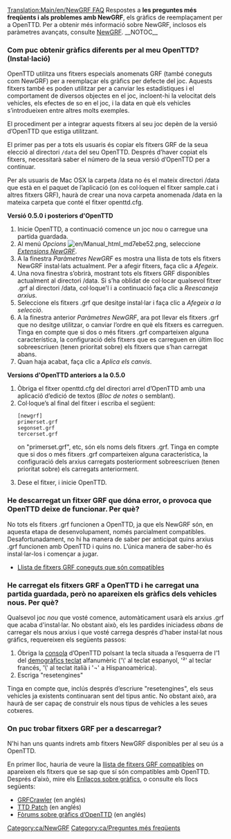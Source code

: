 [[Translation:Main/en/NewGRF FAQ]]{{ca/FAQmenu}}
Respostes a '''les preguntes més freqüents i als problemes amb NewGRF''', els gràfics de reemplaçament per a OpenTTD. Per a obtenir més informació sobre NewGRF, inclosos els paràmetres avançats, consulte [[Main/ca/NewGRF|NewGRF]].
__NOTOC__
===Com puc obtenir gràfics diferents per al meu OpenTTD? (Instal·lació)===
OpenTTD utilitza uns fitxers especials anomenats GRF (també coneguts com NewGRF) per a reemplaçar els gràfics per defecte del joc. Aquests fitxers també es poden utilitzar per a canviar les estadístiques i el comportament de diversos objectes en el joc, incloent-hi la velocitat dels vehicles, els efectes de so en el joc, i la data en què els vehicles s’introdueixen entre altres molts exemples.

El procediment per a integrar aquests fitxers al seu joc depèn de la versió d’OpenTTD que estiga utilitzant.

El primer pas per a tots els usuaris és copiar els fitxers GRF de la seua elecció al directori <code>/data</code> del seu OpenTTD. Després d’haver copiat els fitxers, necessitarà saber el número de la seua versió d’OpenTTD per a continuar.

Per als usuaris de Mac OSX la carpeta /data no és el mateix directori /data que està en el paquet de l’aplicació (on es col·loquen el fitxer sample.cat i altres fitxers GRF), haurà de crear una nova carpeta anomenada /data en la mateixa carpeta que conté el fitxer openttd.cfg.

'''Versió 0.5.0 i posteriors d'OpenTTD'''
# Inicie OpenTTD, a continuació comence un joc nou o carregue una partida guardada.
# Al menú ''Opcions'' [[File:en/Manual html md7ebe52.png]], seleccione ''[[Main/en/NewGRF/Ca#Activar fitxers NewGRF|Extensions NewGRF]]''.
# A la finestra ''Paràmetres NewGRF'' es mostra una llista de tots els fitxers NewGRF instal·lats actualment. Per a afegir fitxers, faça clic a ''Afegeix''.
# Una nova finestra s’obrirà, mostrant tots els fitxers GRF disponibles actualment al directori /data. Si s’ha oblidat de col·locar qualsevol fitxer .grf al directori /data, col·loque'l i a continuació faça clic a ''Reescaneja arxius''.
# Seleccione els fitxers .grf que desitge instal·lar i faça clic a ''Afegeix a la selecció''.
# A la finestra anterior ''Paràmetres NewGRF'', ara pot llevar els fitxers .grf que no desitge utilitzar, o canviar l’ordre en què els fitxers es carreguen. Tinga en compte que si dos o més fitxers .grf comparteixen alguna característica, la configuració dels fitxers que es carreguen en últim lloc sobreescriuen (tenen prioritat sobre) els fitxers que s’han carregat abans.
# Quan haja acabat, faça clic a ''Aplica els canvis''.

'''Versions d'OpenTTD anteriors a la 0.5.0'''
<ol>
<li>Òbriga el fitxer openttd.cfg del directori arrel d’OpenTTD amb una aplicació d’edició de textos (''Bloc de notes'' o semblant).
<li>Col·loque’s al final del fitxer i escriba el següent:<pre>
[newgrf]
primerset.grf
segonset.grf
tercerset.grf
</pre>on "primerset.grf", etc, són els noms dels fitxers .grf. Tinga en compte que si dos o més fitxers .grf comparteixen alguna característica, la configuració dels arxius carregats posteriorment sobreescriuen (tenen prioritat sobre) els carregats anteriorment.
<li>Dese el fitxer, i inicie OpenTTD.
</ol>

===He descarregat un fitxer GRF que dóna error, o provoca que OpenTTD deixe de funcionar. Per què?===
No tots els fitxers .grf funcionen a OpenTTD, ja que els NewGRF són, en aquesta etapa de desenvolupament, només parcialment compatibles. Desafortunadament, no hi ha manera de saber per anticipat quins arxius .grf funcionen amb OpenTTD i quins no. L’única manera de saber-ho és instal·lar-los i començar a jugar.
* [[Main/en/Lista NewGRF/És|Llista de fitxers GRF coneguts que són compatibles]]

===He carregat els fitxers GRF a OpenTTD i he carregat una partida guardada, però no apareixen els gràfics dels vehicles nous. Per què?===
Qualsevol joc ''nou'' que vosté comence, automàticament usarà els arxius .grf que acaba d'instal·lar.  No obstant això, els les pardides iniciadess ''abans'' de carregar els nous arxius i que vosté carrega després d'haber instal·lat nous gráfics, requereixen els següents passos:
# Óbriga la [[Main/ca/Consola|consola]] d’OpenTTD polsant la tecla situada a l’esquerra de l’1 del [http://www.wikipedia.org/wiki/ca:Teclat_d'ordinador#Teclats demogràfics teclat] alfanumèric ('\' al teclat espanyol, '²' al teclar francés, '\' al teclat italià i '¬' a Hispanoamèrica).
# Escriga "resetengines"

Tinga en compte que, inclús després d’escriure "resetengines", els seus vehicles ja existents continuaran sent del tipus antic. No obstant això, ara haurà de ser capaç de construir els nous tipus de vehicles a les seues cotxeres.

===On puc trobar fitxers GRF per a descarregar?===
N'hi han uns quants indrets amb fitxers NewGRF disponibles per al seu ús a OpenTTD.

En primer lloc, hauria de veure la [[Main/ca/Llista NewGRF|llista de fitxers GRF compatibles]] on apareixen els fitxers que se sap que sí són compatibles amb OpenTTD. Després d’això, mire els [[Main/en/Enllaços/Ca#Enllaços sobre gràfics|Enllaços sobre gràfics]], o consulte els llocs següents:
* [http://grfcrawler.tt-forums.net/ GRFCrawler] (en anglés)
* [http://www.ttdpatch.net/newgrf.html TTD Patch] (en anglés)
* [http://www.tt-forums.net/viewforum.php?f=36 Fòrums sobre gràfics d’OpenTTD] (en anglés)


{{Navbox NewGRF/Ca}}

[[Category:ca/NewGRF]]
[[Category:ca/Preguntes més freqüents]]